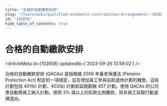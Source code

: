 ```yaml
---
title: "合格的自動繳款安排"
slug: "/learn/wiki/qualified-automatic-contribution-arrangements--102656"
id: "102656"
hide_table_of_contents: true
---
```



# 合格的自動繳款安排

<ArticleMeta id={102656} updatedAt={'2023-09-26 13:59:02'} />
<div className='border-solid border-b border-t-0 my-4 border-[var(--ifm-color-gray-300)]' />

合格的自動繳款安排 (QACAs) 是指根據 2006 年養老保護法 (Pension Protection Act) 制定的一項規定，旨在增加員工參與自助退休計劃的機會。這些計劃包括 401(k) 計劃、403(b) 計劃和延期薪酬 457 計劃。使用 QACAs 的公司會自動將員工納入計劃，按照 3% 或以上的扣款比例繳款，除非員工採取行動選擇退出。
